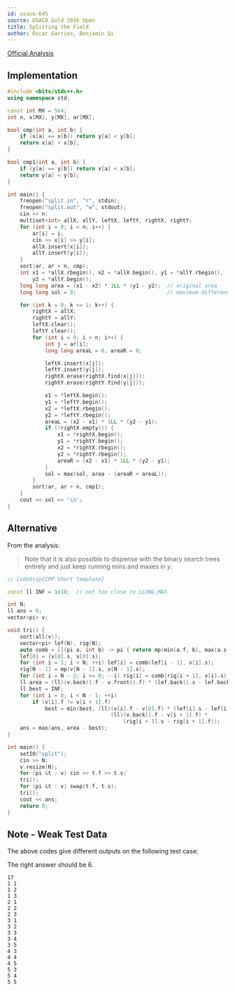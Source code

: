 ```yaml
---
id: usaco-645
source: USACO Gold 2016 Open
title: Splitting the Field
author: Óscar Garries, Benjamin Qi
---
```


[Official Analysis](http://www.usaco.org/current/data/sol_split_gold_open16.html)

<LanguageSection>

<CPPSection>

## Implementation

```cpp
#include <bits/stdc++.h>
using namespace std;

const int MX = 5e4;
int n, x[MX], y[MX], ar[MX];

bool cmp(int a, int b) {
	if (x[a] == x[b]) return y[a] < y[b];
	return x[a] < x[b];
}

bool cmp1(int a, int b) {
	if (y[a] == y[b]) return x[a] < x[b];
	return y[a] < y[b];
}

int main() {
	freopen("split.in", "r", stdin);
	freopen("split.out", "w", stdout);
	cin >> n;
	multiset<int> allX, allY, leftX, leftY, rightX, rightY;
	for (int i = 0; i < n; i++) {
		ar[i] = i;
		cin >> x[i] >> y[i];
		allX.insert(x[i]);
		allY.insert(y[i]);
	}
	sort(ar, ar + n, cmp);
	int x1 = *allX.rbegin(), x2 = *allX.begin(), y1 = *allY.rbegin(),
	    y2 = *allY.begin();
	long long area = (x1 - x2) * 1LL * (y1 - y2);  // original area
	long long sol = 0;                             // maximum difference

	for (int k = 0; k <= 1; k++) {
		rightX = allX;
		rightY = allY;
		leftX.clear();
		leftY.clear();
		for (int i = 0; i < n; i++) {
			int j = ar[i];
			long long areaL = 0, areaR = 0;

			leftX.insert(x[j]);
			leftY.insert(y[j]);
			rightX.erase(rightX.find(x[j]));
			rightY.erase(rightY.find(y[j]));

			x1 = *leftX.begin();
			y1 = *leftY.begin();
			x2 = *leftX.rbegin();
			y2 = *leftY.rbegin();
			areaL = (x2 - x1) * 1LL * (y2 - y1);
			if (!rightX.empty()) {
				x1 = *rightX.begin();
				y1 = *rightY.begin();
				x2 = *rightX.rbegin();
				y2 = *rightY.rbegin();
				areaR = (x2 - x1) * 1LL * (y2 - y1);
			}
			sol = max(sol, area - (areaR + areaL));
		}
		sort(ar, ar + n, cmp1);
	}
	cout << sol << '\n';
}
```

</CPPSection>

</LanguageSection>

## Alternative

From the analysis:

> Note that it is also possible to dispense with the binary search trees
> entirely and just keep running mins and maxes in $y$.

```cpp
// CodeSnip{CPP Short Template}

const ll INF = 1e18;  // not too close to LLONG_MAX

int N;
ll ans = 0;
vector<pi> v;

void tri() {
	sort(all(v));
	vector<pi> lef(N), rig(N);
	auto comb = [](pi a, int b) -> pi { return mp(min(a.f, b), max(a.s, b)); };
	lef[0] = {v[0].s, v[0].s};
	for (int i = 1; i < N; ++i) lef[i] = comb(lef[i - 1], v[i].s);
	rig[N - 1] = mp(v[N - 1].s, v[N - 1].s);
	for (int i = N - 2; i >= 0; --i) rig[i] = comb(rig[i + 1], v[i].s);
	ll area = (ll)(v.back().f - v.front().f) * (lef.back().s - lef.back().f);
	ll best = INF;
	for (int i = 0; i < N - 1; ++i)
		if (v[i].f != v[i + 1].f)
			best = min(best, (ll)(v[i].f - v[0].f) * (lef[i].s - lef[i].f) +
			                     (ll)(v.back().f - v[i + 1].f) *
			                         (rig[i + 1].s - rig[i + 1].f));
	ans = max(ans, area - best);
}

int main() {
	setIO("split");
	cin >> N;
	v.resize(N);
	for (pi &t : v) cin >> t.f >> t.s;
	tri();
	for (pi &t : v) swap(t.f, t.s);
	tri();
	cout << ans;
	return 0;
}
```

## Note - Weak Test Data

The above codes give different outputs on the following test case:

The right answer should be $6$.

```
17
1 1
1 2
1 3
2 1
2 2
2 3
3 1
3 2
3 3
3 4
3 5
4 3
4 4
4 5
5 3
5 4
5 5
```
